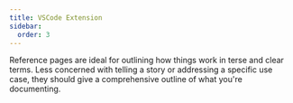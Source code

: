 ```yaml
---
title: VSCode Extension
sidebar:
  order: 3
---
```


Reference pages are ideal for outlining how things work in terse and clear terms.
Less concerned with telling a story or addressing a specific use case, they should give a comprehensive outline of what you're documenting.
